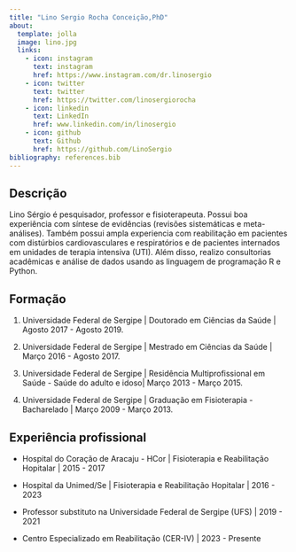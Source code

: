 ```yaml
---
title: "Lino Sergio Rocha Conceição,PhD"
about:
  template: jolla
  image: lino.jpg
  links:
    - icon: instagram
      text: instagram
      href: https://www.instagram.com/dr.linosergio
    - icon: twitter
      text: twitter
      href: https://twitter.com/linosergiorocha
    - icon: linkedin
      text: LinkedIn
      href: www.linkedin.com/in/linosergio
    - icon: github
      text: Github
      href: https://github.com/LinoSergio
bibliography: references.bib
---
```


## Descrição

Lino Sérgio é pesquisador, professor e fisioterapeuta. Possui boa experiência com síntese de evidências (revisões sistemáticas e meta-análises). Também possui ampla experiencia com reabilitação em pacientes com distúrbios cardiovasculares e respiratórios e de pacientes internados em unidades de terapia intensiva (UTI). Além disso, realizo consultorias acadêmicas e análise de dados usando as linguagem de programação R e Python.

## Formação

1.  Universidade Federal de Sergipe \| Doutorado em Ciências da Saúde \| Agosto 2017 - Agosto 2019.

2.  Universidade Federal de Sergipe \| Mestrado em Ciências da Saúde \| Março 2016 - Agosto 2017.

3.  Universidade Federal de Sergipe \| Residência Multiprofissional em Saúde - Saúde do adulto e idoso\| Março 2013 - Março 2015.

4.  Universidade Federal de Sergipe \| Graduação em Fisioterapia - Bacharelado \| Março 2009 - Março 2013.

## Experiência profissional

-   Hospital do Coração de Aracaju - HCor \| Fisioterapia e Reabilitação Hopitalar \| 2015 - 2017

-   Hospital da Unimed/Se \| Fisioterapia e Reabilitação Hopitalar \| 2016 - 2023

-   Professor substituto na Universidade Federal de Sergipe (UFS) \| 2019 - 2021

-   Centro Especializado em Reabilitação (CER-IV) \| 2023 - Presente
